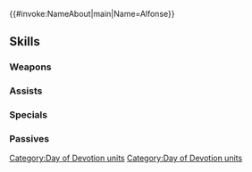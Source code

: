 {{#invoke:NameAbout|main|Name=Alfonse}}{{HeroPage Tabs}}
{{Hero Infobox
|Name=Alfonse
|Title=Uplifting Love
|WeaponType=Green Tome
|MoveType=Armored
|Origin=Fire Emblem Heroes
|Gender=Male
|actorEN=Ray Chase
|actorJP=鈴木達央
|artist=argon
|additionDate=February 4, 2021
|releaseDate=February 5, 2021
|cv1=0
|cv2=100100
|TagID=愛の祭アルフォンス
|InternalID=625
|Properties=special
|description=Prince of Askr, serious yet gentle. Participating in the Day of Devotion festival to display his affection for his people.
}}
{{Stats Page
|Lv1HP=21|Lv1ATK=8|Lv1SPD=6|Lv1DEF=9|Lv1RES=9
|GRHP=50|GRATK=70|GRSPD=45|GRDEF=65|GRRES=50
}}
==Skills==
===Weapons===
{{Weapons Table
|weapon1=Wind
|weapon1Default=1
|weapon1Unlock=1
|weapon2=Elwind
|weapon2Default=2
|weapon2Unlock=2
|weapon3=Amity Blooms
|weapon3Default=3
|weapon3Unlock=3
|weapon4=Amity Blooms+
|weapon4Default=5
|weapon4Unlock=5
}}
===Assists===
{{Assists Table}}
===Specials===
{{Specials Table
|special1=New Moon
|special1Default=4
|special1Unlock=3
|special2=Moonbow
|special2Unlock=4
}}
===Passives===
{{Passives Table
|passiveA1=Def/Res Form 1
|passiveA2=Def/Res Form 2
|passiveA3=Def/Res Form 3
|passiveA1Unlock=1
|passiveA2Unlock=2
|passiveA3Unlock=4
|passiveB1=Bold Fighter 1
|passiveB2=Bold Fighter 2
|passiveB3=Bold Fighter 3
|passiveB1Unlock=3
|passiveB2Unlock=4
|passiveB3Unlock=5
}}
{{Heroes Navbox}}
[[Category:Day of Devotion units]]
[[Category:Day of Devotion units]]